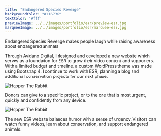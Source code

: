 ```yaml
---
title: "Endangered Species Revenge"
backgroundColor: "#116738"
textColor: '#fff'
previewImage: ../../images/portfolio/esr/preview-esr.jpg
marqueeImage: ../../images/portfolio/esr/marquee-esr.jpg
---
```


<IntroBlock>

Endangered Species Revenge makes people laugh while raising awareness about endangered animals. 

</IntroBlock>

<TextBlock>

Through Avidano Digital, I designed and developed a new website which serves as a foundation for ESR to grow their video content and supporters. With a limited budget and timeline, a custom WordPress theme was made using Bootstrap 4. I continue to work with ESR, planning a blog and additional conservation projects for our next phase.

</TextBlock>


<FigureSingleBlock>

![Hopper The Rabbit](../../images/portfolio/esr/esr-mobile.jpg)
    
</FigureSingleBlock>

<TextBlock>

Donors can give to a specific project, or to the one that is most urgent, quickly and confidently from any device.

</TextBlock>

<FigureSingleBlock caption="Johnnie, does this image need a caption?">

![Hopper The Rabbit](../../images/portfolio/esr/esr-screens.jpg)
    
</FigureSingleBlock>

<TextBlock>

The new ESR website balances humor with a sense of urgency. Visitors can watch funny videos, learn about conservation, and support endangered animals.

</TextBlock>


<LiveProjectLink linkURL="https://esrevenge.org/" />